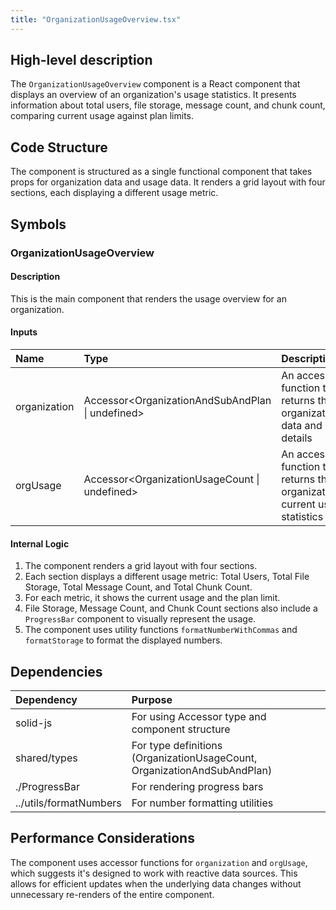 ```yaml
---
title: "OrganizationUsageOverview.tsx"
---
```


## High-level description
The `OrganizationUsageOverview` component is a React component that displays an overview of an organization's usage statistics. It presents information about total users, file storage, message count, and chunk count, comparing current usage against plan limits.

## Code Structure
The component is structured as a single functional component that takes props for organization data and usage data. It renders a grid layout with four sections, each displaying a different usage metric.

## Symbols

### OrganizationUsageOverview
#### Description
This is the main component that renders the usage overview for an organization.

#### Inputs
| Name | Type | Description |
|:-----|:-----|:------------|
| organization | Accessor&lt;OrganizationAndSubAndPlan \| undefined&gt; | An accessor function that returns the organization's data and plan details |
| orgUsage | Accessor&lt;OrganizationUsageCount \| undefined&gt; | An accessor function that returns the organization's current usage statistics |

#### Internal Logic
1. The component renders a grid layout with four sections.
2. Each section displays a different usage metric: Total Users, Total File Storage, Total Message Count, and Total Chunk Count.
3. For each metric, it shows the current usage and the plan limit.
4. File Storage, Message Count, and Chunk Count sections also include a `ProgressBar` component to visually represent the usage.
5. The component uses utility functions `formatNumberWithCommas` and `formatStorage` to format the displayed numbers.

## Dependencies
| Dependency | Purpose |
|:-----------|:--------|
| solid-js | For using Accessor type and component structure |
| shared/types | For type definitions (OrganizationUsageCount, OrganizationAndSubAndPlan) |
| ./ProgressBar | For rendering progress bars |
| ../utils/formatNumbers | For number formatting utilities |

## Performance Considerations
The component uses accessor functions for `organization` and `orgUsage`, which suggests it's designed to work with reactive data sources. This allows for efficient updates when the underlying data changes without unnecessary re-renders of the entire component.